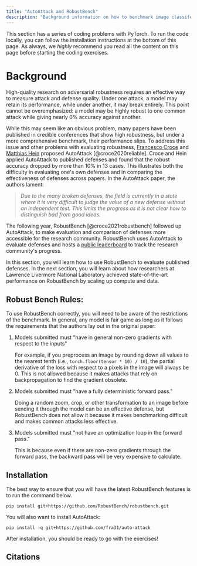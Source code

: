 ```yaml
---
title: "AutoAttack and RobustBench"
description: "Background information on how to benchmark image classifer robustness against adversarial examples."
---
```


This section has a series of coding problems with PyTorch. To run the code locally, you can follow the
installation instructions at the bottom of this page. As always, we <i>highly</i> recommend you read
all the content on this page before starting the coding exercises.

<ExerciseButtons
  githubUrl="https://github.com/zroe1/xlab-ai-security/blob/main/working/robust_bench.ipynb"
  colabUrl="https://colab.research.google.com/github/zroe1/xlab-ai-security/blob/main/working/robust_bench.ipynb"
/>

# Background

High-quality research on adversarial robustness requires an effective way to measure attack and defense quality. Under one attack, a model may retain its performance, while under another, it may break entirely. This point cannot be overemphasized: a model may be highly robust to one common attack while giving nearly 0% accuracy against another.

While this may seem like an obvious problem, many papers have been published in credible conferences that show high robustness,
but under a more comprehensive benchmark, their performance slips. To address
this issue and other problems with evaluating robustness, [Francesco Croce](https://scholar.google.com/citations?user=laq9cq0AAAAJ&hl=en)
and [Matthias Hein](https://scholar.google.com/citations?user=0ZAb3tsAAAAJ&hl=en) proposed
AutoAttack [@croce2020reliable]. Croce and Hein applied AutoAttack to published defenses and
found that the robust accuracy dropped by more than 10% in 13 cases. This illustrates
both the difficulty in evaluating one's own defenses and in comparing the
effectiveness of defenses across papers. In the AutoAttack paper, the authors
lament:

<blockquote>
  <i>
    Due to the many broken defenses, the field is currently in a state where it is very difficult to
    judge the value of a new defense without an independent test. This limits the progress as it is
    not clear how to distinguish bad from good ideas.
  </i>
</blockquote>

The following year, RobustBench [@croce2021robustbench] followed up AutoAttack, to make evaluation and comparison of defenses more accessible for the research community. RobustBench uses AutoAttack to evaluate defenses and hosts a [public leaderboard](https://robustbench.github.io/) to track the research community's progress.

In this section, you will learn how to use RobustBench to evaluate published defenses. In the next section, you will learn about how researchers at Lawrence Livermore National Laboratory achieved state-of-the-art performance on RobustBench by scaling up compute and data.

## Robust Bench Rules:

To use RobustBench correctly, you will need to be aware of the restrictions of the benchmark. In general, any model is fair game as long as it follows the requirements that the authors lay out in the original paper:

1. Models submitted must "have in general non-zero gradients with respect to the inputs"

   For example, if you preprocess an image by rounding down all values to the nearest tenth (i.e., `torch.floor(tensor * 10) / 10`), the partial derivative of the loss with respect to a pixels in the image will always be 0.
   This is not allowed because it makes attacks that rely on backpropagation to find the gradient obsolete.

2. Models submitted must "have a fully deterministic forward pass."

   Doing a random zoom, crop, or other transformation to an image before sending it through the model can be an effective defense, but RobustBench does not allow it because it makes benchmarking difficult and makes common attacks less effective.

3. Models submitted must "not have an optimization loop in the forward pass."

   This is because even if there are non-zero gradients through the forward pass, the backward pass will be very expensive to calculate.

## Installation

The best way to ensure that you will have the latest RobustBench features is to run the command below.

```
pip install git+https://github.com/RobustBench/robustbench.git
```

You will also want to install AutoAttack:

```
pip install -q git+https://github.com/fra31/auto-attack
```

After installation, you should be ready to go with the exercises!

## Citations
